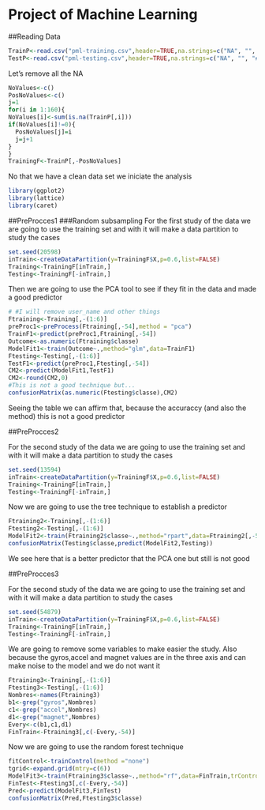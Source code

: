 Project of Machine Learning
============================

##Reading Data

```r
TrainP<-read.csv("pml-training.csv",header=TRUE,na.strings=c("NA", "", "#DIV/0!"))
TestP<-read.csv("pml-testing.csv",header=TRUE,na.strings=c("NA", "", "#DIV/0!"))
```

Let's remove all the NA

```r
NoValues<-c()
PosNoValues<-c()
j=1
for(i in 1:160){
NoValues[i]<-sum(is.na(TrainP[,i]))
if(NoValues[i]!=0){
  PosNoValues[j]=i
  j=j+1
}
}
TrainingF<-TrainP[,-PosNoValues]

```

No that we have a clean data set we iniciate the analysis

```r
library(ggplot2)
library(lattice)
library(caret)
```

##PreProcces1
###Random subsampling
For the first study of the data we are going to use the training set and with it will make a data partition to study the cases

```r
set.seed(20598)
inTrain<-createDataPartition(y=TrainingF$X,p=0.6,list=FALSE)
Training<-TrainingF[inTrain,]
Testing<-TrainingF[-inTrain,]
```

Then we are going to use the PCA tool to see if they fit in the data and made a good predictor

```r

# #I will remove user_name and other things
Ftraining<-Training[,-(1:6)]
preProc1<-preProcess(Ftraining[,-54],method = "pca")
TrainF1<-predict(preProc1,Ftraining[,-54])
Outcome<-as.numeric(Ftraining$classe)
ModelFit1<-train(Outcome~.,method="glm",data=TrainF1)
Ftesting<-Testing[,-(1:6)]
TestF1<-predict(preProc1,Ftesting[,-54])
CM2<-predict(ModelFit1,TestF1)
CM2<-round(CM2,0)
#This is not a good technique but...
confusionMatrix(as.numeric(Ftesting$classe),CM2)
```

Seeing the table we can affirm that, because the accuraccy (and also the method) this is not a good predictor

##PreProcces2

For the second study of the data we are going to use the training set and with it will make a data partition to study the cases

```r
set.seed(13594)
inTrain<-createDataPartition(y=TrainingF$X,p=0.6,list=FALSE)
Training<-TrainingF[inTrain,]
Testing<-TrainingF[-inTrain,]
```

Now we are going to use the tree technique to establish a predictor

```r
Ftraining2<-Training[,-(1:6)]
Ftesting2<-Testing[,-(1:6)]
ModelFit2<-train(Ftraining2$classe~.,method="rpart",data=Ftraining2[,-54])
confusionMatrix(Testing$classe,predict(ModelFit2,Testing))
```

We see here that is a better predictor that the PCA one but still is not good

##PreProcces3

For the second study of the data we are going to use the training set and with it will make a data partition to study the cases

```r
set.seed(54879)
inTrain<-createDataPartition(y=TrainingF$X,p=0.6,list=FALSE)
Training<-TrainingF[inTrain,]
Testing<-TrainingF[-inTrain,]
```

We are going to remove some variables to make easier the study. Also because the gyros,accel and magnet values are in the three axis and can make noise to the model and we do not want it


```r
Ftraining3<-Training[,-(1:6)]
Ftesting3<-Testing[,-(1:6)]
Nombres<-names(Ftraining3)
b1<-grep("gyros",Nombres)
c1<-grep("accel",Nombres)
d1<-grep("magnet",Nombres)
Every<-c(b1,c1,d1)
FinTrain<-Ftraining3[,c(-Every,-54)]
```

Now we are going to use the random forest technique

```r
fitControl<-trainControl(method ="none")
tgrid<-expand.grid(mtry=c(6)) 
ModelFit3<-train(Ftraining3$classe~.,method="rf",data=FinTrain,trControl = fitControl, tuneGrid = tgrid)
FinTest<-Ftesting3[,c(-Every,-54)]
Pred<-predict(ModelFit3,FinTest)
confusionMatrix(Pred,Ftesting3$classe)
```



